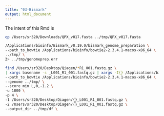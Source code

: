 ```yaml
---
title: "03-Bismark"
output: html_document
---
```


The intent of this Rmd is 

```bash
cp /Users/sr320/Downloads/QPX_v017.fasta ../tmp/QPX_v017.fasta
```



```bash
/Applications/bioinfo/Bismark_v0.19.0/bismark_genome_preparation \
--path_to_bowtie /Applications/bioinfo/bowtie2-2.3.4.1-macos-x86_64 \
../tmp/ \
2> ../tmp/genomeprep.err
```



```bash
find /Users/sr320/Desktop/Qiagen/*R1_001.fastq.gz \
| xargs basename -s _L001_R1_001.fastq.gz | xargs -I{} /Applications/bioinfo/Bismark_v0.19.0/bismark \
--path_to_bowtie /Applications/bioinfo/bowtie2-2.3.4.1-macos-x86_64 \
--genome ../tmp/ \
--score_min L,0,-1.2 \
-u 1000 \
-p 4 \
-1 /Users/sr320/Desktop/Qiagen/{}_L001_R1_001.fastq.gz \
-2 /Users/sr320/Desktop/Qiagen/{}_L001_R1_001.fastq.gz \
--output_dir ../tmp/df \


```




